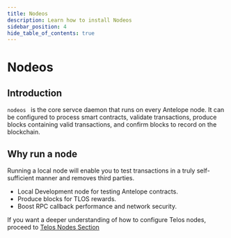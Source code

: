 ```yaml
---
title: Nodeos
description: Learn how to install Nodeos
sidebar_position: 4
hide_table_of_contents: true
---
```


# Nodeos

## Introduction

```nodeos ``` is the core servce daemon that runs on every Antelope node. It can be configured to process smart contracts, validate transactions, produce blocks containing valid transactions, and confirm blocks to record on the blockchain.

## Why run a node 
Running a local node will enable you to test transactions in a truly self-sufficient manner and removes third parties. 

- Local Development node for testing Antelope contracts.
- Produce blocks for TLOS rewards. 
- Boost RPC callback performance and network security. 


If you want a deeper understanding of how to configure Telos nodes, proceed to [Telos Nodes Section](../../nodes/)
